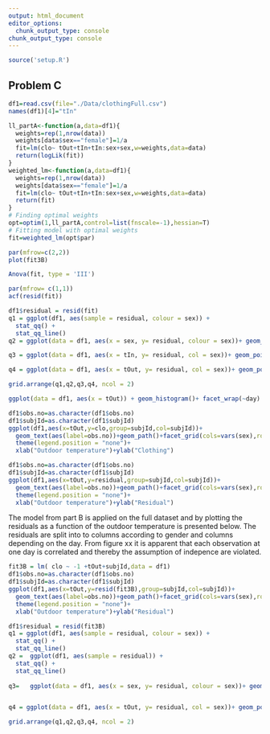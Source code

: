```yaml
---
output: html_document
editor_options: 
  chunk_output_type: console
chunk_output_type: console
---
```


```r
source('setup.R')
```

## Problem C

```r
df1=read.csv(file="./Data/clothingFull.csv")
names(df1)[4]="tIn"


```

```r
ll_partA<-function(a,data=df1){
  weights=rep(1,nrow(data))
  weights[data$sex=="female"]=1/a
  fit=lm(clo~ tOut+tIn+tIn:sex+sex,w=weights,data=data)
  return(logLik(fit))
}
weighted_lm<-function(a,data=df1){
  weights=rep(1,nrow(data))
  weights[data$sex=="female"]=1/a
  fit=lm(clo~ tOut+tIn+tIn:sex+sex,w=weights,data=data)
  return(fit)
}
# Finding optimal weights
opt=optim(1,ll_partA,control=list(fnscale=-1),hessian=T)
# Fitting model with optimal weights
fit=weighted_lm(opt$par)
```


```r
par(mfrow=c(2,2))
plot(fit3B)

Anova(fit, type = 'III')

par(mfrow= c(1,1))
acf(resid(fit))
```



```r
df1$residual = resid(fit)
q1 = ggplot(df1, aes(sample = residual, colour = sex)) +
  stat_qq() +
  stat_qq_line()
q2 = ggplot(data = df1, aes(x = sex, y= residual, colour = sex))+ geom_boxplot() + geom_jitter(width = 0.3) 

q3 = ggplot(data = df1, aes(x = tIn, y= residual, col = sex))+ geom_point()  + xlab('Indoor operating temperature (tInOp)')

q4 = ggplot(data = df1, aes(x = tOut, y= residual, col = sex))+ geom_point() + xlab('Outdoor temperature (tOut)')

grid.arrange(q1,q2,q3,q4, ncol = 2)
```


```r
ggplot(data = df1, aes(x = tOut)) + geom_histogram()+ facet_wrap(~day)
```


```r
df1$obs.no=as.character(df1$obs.no)
df1$subjId=as.character(df1$subjId)
ggplot(df1,aes(x=tOut,y=clo,group=subjId,col=subjId))+
  geom_text(aes(label=obs.no))+geom_path()+facet_grid(cols=vars(sex),rows=vars(day))+
  theme(legend.position = "none")+
  xlab("Outdoor temperature")+ylab("Clothing")
```

```r
df1$obs.no=as.character(df1$obs.no)
df1$subjId=as.character(df1$subjId)
ggplot(df1,aes(x=tOut,y=residual,group=subjId,col=subjId))+
  geom_text(aes(label=obs.no))+geom_path()+facet_grid(cols=vars(sex),rows=vars(day))+
  theme(legend.position = "none")+
  xlab("Outdoor temperature")+ylab("Residual")

```



#################################################################################################################

The model from part B is applied on the full dataset and by plotting the residuals as a function of the outdoor temperature is presented below. The residuals are split into to columns according to gender and columns depending on the day. From figure xx it is apparent that each observation at one day is correlated and thereby the assumption of indepence are violated. 
```r
fit3B = lm( clo ~ -1 +tOut+subjId,data = df1)
df1$obs.no=as.character(df1$obs.no)
df1$subjId=as.character(df1$subjId)
ggplot(df1,aes(x=tOut,y=resid(fit3B),group=subjId,col=subjId))+
  geom_text(aes(label=obs.no))+geom_path()+facet_grid(cols=vars(sex),rows=vars(day))+
  theme(legend.position = "none")+
  xlab("Outdoor temperature")+ylab("Residual")
```



```r
df1$residual = resid(fit3B)
q1 = ggplot(df1, aes(sample = residual, colour = sex)) +
  stat_qq() +
  stat_qq_line()
q2 =  ggplot(df1, aes(sample = residual)) +
  stat_qq() +
  stat_qq_line()
  
q3=   ggplot(data = df1, aes(x = sex, y= residual, colour = sex))+ geom_boxplot() + geom_jitter(width = 0.3) 


q4 = ggplot(data = df1, aes(x = tOut, y= residual, col = sex))+ geom_point() + xlab('Outdoor temperature (tOut)')

grid.arrange(q1,q2,q3,q4, ncol = 2)
```

